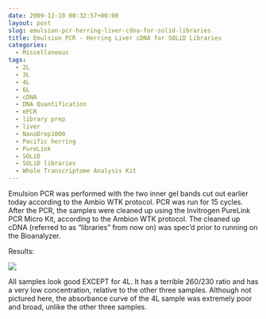 ```yaml
---
date: 2009-12-10 00:32:57+00:00
layout: post
slug: emulsion-pcr-herring-liver-cdna-for-solid-libraries
title: Emulsion PCR - Herring Liver cDNA for SOLiD Libraries
categories:
  - Miscellaneous
tags:
  - 2L
  - 3L
  - 4L
  - 6L
  - cDNA
  - DNA Quantification
  - ePCR
  - library prep
  - liver
  - NanoDrop1000
  - Pacific herring
  - PureLink
  - SOLiD
  - SOLiD libraries
  - Whole Transcriptome Analysis Kit
---
```


Emulsion PCR was performed with the two inner gel bands cut out earlier today according to the Ambio WTK protocol. PCR was run for 15 cycles. After the PCR, the samples were cleaned up using the Invitrogen PureLink PCR Micro Kit, according to the Ambion WTK protocol. The cleaned up cDNA (referred to as "libraries" from now on) was spec'd prior to running on the Bioanalyzer.

Results:

![](https://eagle.fish.washington.edu/Arabidopsis/20091211%20SOLiD%20cDNA%20SJW.jpg)

All samples look good EXCEPT for 4L. It has a terrible 260/230 ratio and has a very low concentration, relative to the other three samples. Although not pictured here, the absorbance curve of the 4L sample was extremely poor and broad, unlike the other three samples.
